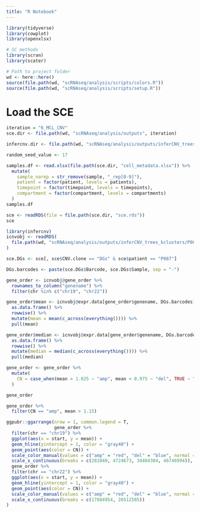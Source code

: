 ```yaml
---
title: "R Notebook"
---
```


```r
library(tidyverse)
library(cowplot)
library(openxlsx)

# SC methods
library(scran)
library(scater)

# Path to project folder
wd <- here::here()
source(file.path(wd, "scRNAseq/analysis/scripts/colors.R"))
source(file.path(wd, "scRNAseq/analysis/scripts/setup.R"))
```

# Load the SCE

```r
iteration = "6_MCL_CNV"
sce.dir <- file.path(wd, "scRNAseq/analysis/outputs", iteration)

infercnv.dir <- file.path(wd, "scRNAseq/analysis/outputs/inferCNV_trees_kclusters")

random_seed_value <- 17
```

```r
samples.df <- read.xlsx(file.path(sce.dir, "cell_metadata.xlsx")) %>% 
  mutate(
    sample_norep = str_remove(sample, "_rep[0-9]"),
    patient = factor(patient, levels = patients),
    timepoint = factor(timepoint, levels = timepoints),
    compartment = factor(compartment, levels = compartments)
  )
samples.df
```

```r
sce <- readRDS(file = file.path(sce.dir, "sce.rds"))
sce
```

```r
library(infercnv)
icnvobj <- readRDS(
  file.path(wd, "scRNAseq/analysis/outputs/inferCNV_trees_kclusters/P087/22_denoiseHMMi6.rand_trees.NF_NA.SD_1.5.NL_FALSE.infercnv_obj")
)
```

```r
sce.DGs <- sce[, sce$CNV.clone == "DGs" & sce$patient == "P087"]
```

```r
DGs.barcodes <- paste(sce.DGs$Barcode, sce.DGs$Sample, sep = "-")

gene_order <- icnvobj@gene_order %>% 
  rownames_to_column("genename") %>% 
  filter(chr %in% c("chr19", "chr22"))

gene_order$mean <- icnvobj@expr.data[gene_order$genename, DGs.barcodes] %>% 
  as.data.frame() %>% 
  rowwise() %>%
  mutate(mean = mean(c_across(everything()))) %>% 
  pull(mean)

gene_order$median <- icnvobj@expr.data[gene_order$genename, DGs.barcodes] %>% 
  as.data.frame() %>% 
  rowwise() %>%
  mutate(median = median(c_across(everything()))) %>% 
  pull(median)

gene_order <- gene_order %>% 
  mutate(
    CN = case_when(mean > 1.025 ~ "amp", mean < 0.975 ~ "del", TRUE ~ "normal")
  )

gene_order
```

```r
gene_order %>% 
  filter(CN == "amp", mean > 1.15)
```


```r
ggpubr::ggarrange(nrow = 1, common.legend = T,
                  gene_order %>% 
  filter(chr == "chr19") %>% 
  ggplot(aes(x = start, y = mean)) +
  geom_hline(yintercept = 1, color = "gray40") +
  geom_point(aes(color = CN)) +
  scale_color_manual(values = c("amp" = "red", "del" = "blue", normal = "gray10")) +
  scale_x_continuous(breaks = c(281040, 4724673, 34404384, 46746994)),
  gene_order %>% 
  filter(chr == "chr22") %>% 
  ggplot(aes(x = start, y = mean)) +
  geom_hline(yintercept = 1, color = "gray40") +
  geom_point(aes(color = CN)) +
  scale_color_manual(values = c("amp" = "red", "del" = "blue", normal = "gray10")) +
  scale_x_continuous(breaks = c(17084954, 26512505))
)
```




